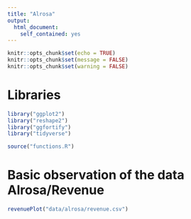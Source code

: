 ```yaml
---
title: "Alrosa"
output:
  html_document:
    self_contained: yes
---
```


<style type="text/css">
.main-container {
  max-width: 1920px;
  margin-left: auto;
  margin-right: auto;
}
</style>

```r
knitr::opts_chunk$set(echo = TRUE)
knitr::opts_chunk$set(message = FALSE)
knitr::opts_chunk$set(warning = FALSE)
```

# Libraries
```r
library("ggplot2")
library("reshape2")
library("ggfortify")
library("tidyverse")

source("functions.R")
```


# Basic observation of the data Alrosa/Revenue

```r
revenuePlot("data/alrosa/revenue.csv")
```
